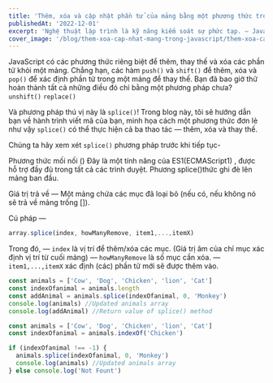 ```yaml
---
title: 'Thêm, xóa và cập nhật phần tử của mảng bằng một phương thức trong JavaScript'
publishedAt: '2022-12-01'
excerpt: 'Nghệ thuật lập trình là kỹ năng kiểm soát sự phức tạp. — JavaScript có các phương thức riêng biệt để thêm, thay thế và xóa các phần tử khỏi...'
cover_image: '/blog/them-xoa-cap-nhat-mang-trong-javascript/them-xoa-cap-nhat-mang-trong-javascript.jpg'
---
```


JavaScript có các phương thức riêng biệt để thêm, thay thế và xóa các phần tử khỏi một mảng.
Chẳng hạn, các hàm `push()` và `shift()` để thêm, xóa và` pop()` để xác định phần tử trong một mảng để thay thế.
Bạn đã bao giờ thử hoàn thành tất cả những điều đó chỉ bằng một phương pháp chưa? `unshift()` `replace()`

Và phương pháp thú vị này là `splice()`!
Trong blog này, tôi sẽ hướng dẫn bạn về hành trình viết mã của bạn, minh họa cách một phương thức đơn lẻ như vậy `splice()` có thể thực hiện cả ba thao tác — thêm, xóa và thay thế.

Chúng ta hãy xem xét `splice()` phương pháp trước khi tiếp tục-

Phương thức mối nối ()
Đây là một tính năng của ES1(ECMAScript1) , được hỗ trợ đầy đủ trong tất cả các trình duyệt. Phương splice()thức ghi đè lên mảng ban đầu.

Giá trị trả về — Một mảng chứa các mục đã loại bỏ (nếu có, nếu không nó sẽ trả về mảng trống []).

Cú pháp —

```js
array.splice(index, howManyRemove, item1,...,itemX)
```

Trong đó,
— `index` là vị trí để thêm/xóa các mục. (Giá trị âm của chỉ mục xác định vị trí từ cuối mảng)
— `howManyRemove` là số mục cần xóa.
— `item1,...,itemX` xác định (các) phần tử mới sẽ được thêm vào.

```js
const animals = ['Cow', 'Dog', 'Chicken', 'lion', 'Cat']
const indexOfanimal = animals.length
const addAnimal = animals.splice(indexOfanimal, 0, 'Monkey')
console.log(animals) //Updated animals array
console.log(addAnimal) //Return value of splice() method
```

```js
const animals = ['Cow', 'Dog', 'Chicken', 'lion', 'Cat']
const indexOfanimal = animals.indexOf('Chicken')

if (indexOfanimal !== -1) {
  animals.splice(indexOfanimal, 0, 'Monkey')
  console.log(animals) //Updated animals array
} else console.log('Not Fount')
```
